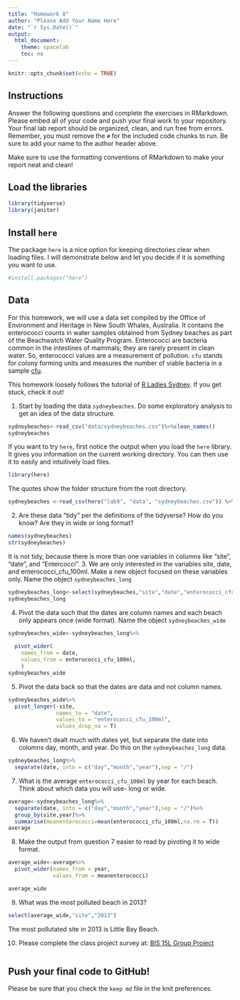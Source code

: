```yaml
---
title: "Homework 8"
author: "Please Add Your Name Here"
date: "`r Sys.Date()`"
output:
  html_document:
    theme: spacelab
    toc: no
---
```


```r
knitr::opts_chunk$set(echo = TRUE)
```

## Instructions

Answer the following questions and complete the exercises in RMarkdown. Please embed all of your code and push your final work to your repository. Your final lab report should be organized, clean, and run free from errors. Remember, you must remove the `#` for the included code chunks to run. Be sure to add your name to the author header above.

Make sure to use the formatting conventions of RMarkdown to make your report neat and clean!

## Load the libraries

```r
library(tidyverse)
library(janitor)
```

## Install `here`

The package `here` is a nice option for keeping directories clear when loading files. I will demonstrate below and let you decide if it is something you want to use.

```r
#install.packages("here")
```

## Data

For this homework, we will use a data set compiled by the Office of Environment and Heritage in New South Whales, Australia. It contains the enterococci counts in water samples obtained from Sydney beaches as part of the Beachwatch Water Quality Program. Enterococci are bacteria common in the intestines of mammals; they are rarely present in clean water. So, enterococci values are a measurement of pollution. `cfu` stands for colony forming units and measures the number of viable bacteria in a sample [cfu](https://en.wikipedia.org/wiki/Colony-forming_unit).

This homework loosely follows the tutorial of [R Ladies Sydney](https://rladiessydney.org/). If you get stuck, check it out!

1.  Start by loading the data `sydneybeaches`. Do some exploratory analysis to get an idea of the data structure.

```r
sydneybeaches<-read_csv("data/sydneybeaches.csv")%>%clean_names()
sydneybeaches
```

If you want to try `here`, first notice the output when you load the `here` library. It gives you information on the current working directory. You can then use it to easily and intuitively load files.

```r
library(here)
```

The quotes show the folder structure from the root directory.

```r
sydneybeaches <-read_csv(here("lab9", "data", "sydneybeaches.csv")) %>% clean_names()
```

2.  Are these data "tidy" per the definitions of the tidyverse? How do you know? Are they in wide or long format?

```r
names(sydneybeaches)
str(sydneybeaches)
```

It is not tidy, because there is more than one variables in columns like "site", "date", and "Entercocci". 3. We are only interested in the variables site, date, and enterococci_cfu_100ml. Make a new object focused on these variables only. Name the object `sydneybeaches_long`

```r
sydneybeaches_long<-select(sydneybeaches,"site","date","enterococci_cfu_100ml")
sydneybeaches_long
```

4.  Pivot the data such that the dates are column names and each beach only appears once (wide format). Name the object `sydneybeaches_wide`

```r
sydneybeaches_wide<-sydneybeaches_long%>%
  
  pivot_wider(
    names_from = date,
    values_from = enterococci_cfu_100ml,
    )
sydneybeaches_wide
```

5.  Pivot the data back so that the dates are data and not column names.

```r
sydneybeaches_wide%>%
  pivot_longer(-site,
               names_to = "date",
               values_to = "enterococci_cfu_100ml",
               values_drop_na = T)
```

6.  We haven't dealt much with dates yet, but separate the date into columns day, month, and year. Do this on the `sydneybeaches_long` data.

```r
sydneybeaches_long%>%
  separate(date, into = c("day","month","year"),sep = "/")
```

7.  What is the average `enterococci_cfu_100ml` by year for each beach. Think about which data you will use- long or wide.

```r
average<-sydneybeaches_long%>%
  separate(date, into = c("day","month","year"),sep = "/")%>%
  group_by(site,year)%>%
  summarise(meanenterococci=mean(enterococci_cfu_100ml,na.rm = T))
average
```

8.  Make the output from question 7 easier to read by pivoting it to wide format.

```r
average_wide<-average%>%
  pivot_wider(names_from = year,
              values_from = meanenterococci)

average_wide
```

9.  What was the most polluted beach in 2013?

```r
select(average_wide,"site","2013")
```

The most pollutated site in 2013 is Little Bay Beach.

10. Please complete the class project survey at: [BIS 15L Group Project](https://forms.gle/H2j69Z3ZtbLH3efW6)

```r

```

## Push your final code to GitHub!

Please be sure that you check the `keep md` file in the knit preferences.
